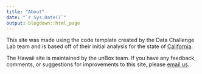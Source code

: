 ```yaml
---
title: "About"
date: "`r Sys.Date()`"
output: blogdown::html_page
---
```


This site was made using the code template created by the Data Challenge Lab team and is based off of their initial analysis for the state of [California](https://stanford-datalab.github.io/covid-19-ca/). 

The Hawaii site is maintained by the unBox team. If you have any feedback, comments, or suggestions for improvements to this site, please [email us](mailto:isfoster96@gmail.com).
